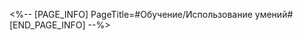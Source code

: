 <%-- [PAGE_INFO]
PageTitle=#Обучение/Использование умений#
[END_PAGE_INFO] --%>
{{Обучение
|сортировка   = 110801
|название     = Использование умений
|подназвание  = 
|тип          = Бой
|статья       = 
|изображение1 = Обучение Использование умений 1.png
|текст1       = {LAYOUT_MOBILE#}{LAYOUT_CONTROLLER#}{LAYOUT_KEYBOARD#}({{tt|Используйте контроллер, чтобы {{Цвет|Выделенный|переключаться}} между умениями или {{Цвет|Выделенный|активировать}} их.|on controller_ps}})
}}